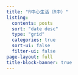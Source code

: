 ```yaml
---
title: "R中心生活（R中）"
listing:
  contents: posts
  sort: "date desc"
  type: "grid"
  categories: true
  sort-ui: false
  filter-ui: false
page-layout: full
title-block-banner: true
---
```

